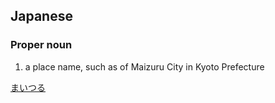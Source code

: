 ==Japanese==
{{ja-kanjitab|まい|つる|k2=づる|yomi=k|r=y}}

===Proper noun===
{{ja-pos|proper|まいづる}}

# a place name, such as of Maizuru City in Kyoto Prefecture

[[Category:ja:Cities|まいつる]]
